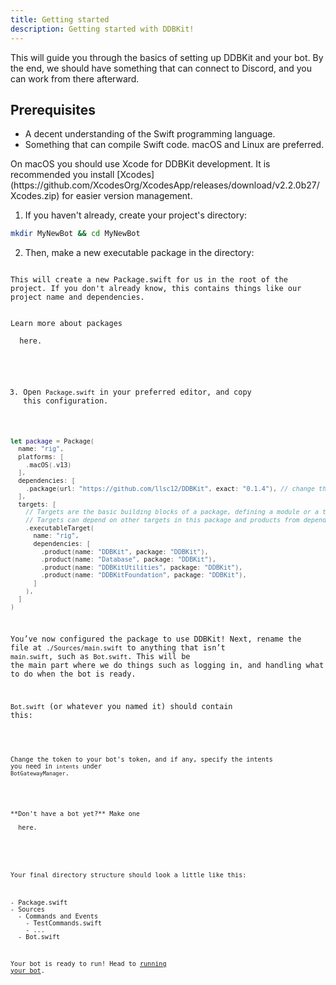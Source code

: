 ```yaml
---
title: Getting started
description: Getting started with DDBKit!
---
```



This will guide you through the basics of setting up DDBKit and your bot. By the end,
we should have something that can connect to Discord, and you can work from there afterward.

## Prerequisites
* A decent understanding of the Swift programming language.
* Something that can compile Swift code. macOS and Linux are preferred.

<Aside type="tip">
On macOS you should use Xcode for DDBKit development.
It is recommended you install [Xcodes](https://github.com/XcodesOrg/XcodesApp/releases/download/v2.2.0b27/Xcodes.zip)
for easier version management.
</Aside>

1. If you haven't already, create your project's directory:
```sh
mkdir MyNewBot && cd MyNewBot
```
2. Then, make a new executable package in the directory:
<Code class="dir-my-new-bot" lang="sh" code="swift package init --type executable" />
This will create a new Package.swift for us in the root of the project. If you don't already know, this contains things like our project name and dependencies.

<span>
<span>Learn more about packages</span>
<LinkButton
  href="https://developer.apple.com/documentation/xcode/swift-packages"
  variant="minimal"
  target="_blank"
  icon="external"
  iconPlacement="end"
  class="inline-external-link"
>
  <span>here.</span>
</LinkButton>
</span>

3. Open `Package.swift` in your preferred editor, and copy this configuration.
```swift
let package = Package(
  name: "rig",
  platforms: [
    .macOS(.v13)
  ],
  dependencies: [
    .package(url: "https://github.com/llsc12/DDBKit", exact: "0.1.4"), // change this to latest ver
  ],
  targets: [
    // Targets are the basic building blocks of a package, defining a module or a test suite.
    // Targets can depend on other targets in this package and products from dependencies.
    .executableTarget(
      name: "rig",
      dependencies: [
        .product(name: "DDBKit", package: "DDBKit"),
        .product(name: "Database", package: "DDBKit"),
        .product(name: "DDBKitUtilities", package: "DDBKit"),
        .product(name: "DDBKitFoundation", package: "DDBKit"),
      ]
    ),
  ]
)
```

You’ve now configured the package to use DDBKit! Next, rename the file at `./Sources/main.swift` to anything that isn’t `main.swift`, such as `Bot.swift`. This will be the main part where we do things such as logging in, and handling what to do when the bot is ready.

`Bot.swift` (or whatever you named it) should contain this:

<Code code={botSwift} lang="swift" title="Bot.swift" />

Change the token to your bot's token, and if any, specify the intents you need in `intents` under `BotGatewayManager`.

<Aside type="tip">

<span>
<span>**Don't have a bot yet?** Make one</span>
<LinkButton
  href="https://discord.com/developers/applications"
  target="_blank"
  variant="minimal"
  icon="external"
  iconPlacement="end"
  class="inline-external-link"
>
  <span>here.</span>
</LinkButton>
</span>

</Aside>

Your final directory structure should look a little like this:

<FileTree>
- Package.swift
- Sources
  - Commands and Events
    - TestCommands.swift
    - ...
  - Bot.swift
</FileTree>

Your bot is ready to run! Head to [running your bot](running-your-bot).